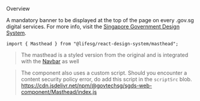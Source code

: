 
<Meta of={MastheadStories} />

<Title>Masthead</Title>

<Secondary>Overview</Secondary>

A mandatory banner to be displayed at the top of the page on every .gov.sg digital services. For more info,
visit the [Singapore Government Design System](https://designsystem.tech.gov.sg/components/official-government-banner).

```tsx
import { Masthead } from "@lifesg/react-design-system/masthead";
```

> The masthead is a styled version from the original and is integrated with the [Navbar](/docs/modules-navbar--navbar) as well

<Canvas of={MastheadStories.Default} />

> The component also uses a custom script. Should you encounter a content security
> policy error, do add this script in the `scriptSrc` blob.
> https://cdn.jsdelivr.net/npm/@govtechsg/sgds-web-component/Masthead/index.js
